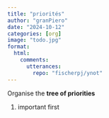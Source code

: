 ```yaml
---
title: "priorités"
author: "granPiero"
date: "2024-10-12"
categories: [org]
image: "todo.jpg"
format: 
  html:
    comments:
      utterances: 
        repo: "fischerpj/ynot"
---
```


Organise the **tree of priorities**

1.  important first
